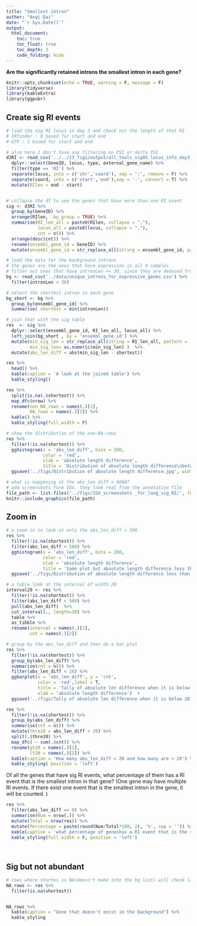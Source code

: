 ```yaml
---
title: "Smallest intron"
author: "Anqi Dai"
date: "`r Sys.Date()`"
output:
  html_document:
    toc: true
    toc_float: true
    toc_depth: 3
    code_folding: hide
---
```


**Are the significantly retained introns the smallest intron in each gene?**

```r
knitr::opts_chunk$set(echo = TRUE, warning = F, message = F)
library(tidyverse)
library(kableExtra)
library(ggpubr)
```
 
## Create sig RI events

```r
# load the sig RI locus in day 3 and check out the length of that RI
# IRfinder : 0 based for start and end
# GTF : 1 based for start and end

# also here I don't have any filtering on PSI or delta PSI
d3RI <- read_csv('../../13_fig1/output/all_tools_sig05_locus_info_day3_with_all_PSI_values.csv') %>%
  dplyr::select(GeneID, locus, type, external_gene_name) %>%
  filter(type == 'RI') %>%
  separate(locus, into = c('chr','coord'), sep = ':', remove = F) %>%
  separate(coord, into = c('start','end'),sep = '-', convert = T) %>%
  mutate(RIlen = end - start)


# collapse the df to see the genes that have more than one RI event
sig <- d3RI %>%
  group_by(GeneID) %>%
  arrange(RIlen, .by_group = TRUE) %>%
  summarise(RI_len_all = paste0(RIlen, collapse = ","),
            locus_all = paste0(locus, collapse = ","),
            cnt = n()) %>%
  arrange(desc(cnt)) %>%
  rename(ensembl_gene_id = GeneID) %>%
  mutate(ensembl_gene_id = str_replace_all(string = ensembl_gene_id, pattern = '\\..*$', replacement = ''))
```

```r
# load the data for the background introns
# the genes are the ones that have expression in all 9 samples
# filter out ones that have intronLen <= 30, since they are deduced from sequences, could simply be indels 
bg <- read_csv('../data/unique_introns_for_expressive_genes.csv') %>%
  filter(intronLen > 30)
```

```r
# select the shortest intron in each gene
bg_short <- bg %>%
  group_by(ensembl_gene_id) %>%
  summarise( shortest = min(intronLen)) 

# join that with the sig table
res  <- sig %>%
  dplyr::select(ensembl_gene_id, RI_len_all, locus_all) %>%
  left_join(bg_short , by = 'ensembl_gene_id') %>%
  mutate(min_sig_len = str_replace_all(string = RI_len_all, pattern = '\\,.*$', replacement = ''), 
         min_sig_len= as.numeric(min_sig_len) )  %>%
  mutate(abs_len_diff = abs(min_sig_len - shortest))
```


```r
res %>%
  head() %>%
  kable(caption = 'A look at the joined table') %>%
  kable_styling()
```


```r
res %>%
  split(is.na(.$shortest)) %>%
  map_dfc(nrow) %>%
  rename(non_NA_rows = names(.)[1],
         NA_rows = names(.)[2]) %>%
  kable() %>%
  kable_styling(full_width = F)

# show the distribution of the non-NA-rows
res %>%
  filter(!is.na(shortest)) %>%
  gghistogram(x = 'abs_len_diff', bins = 200,
              color = 'red',
              xlab = 'absolute length difference',
              title = 'Distribution of absolute length difference\nbetween the shortest intron in the gene and the\nshortest retained intron identified by IRfinder') +
  ggsave('../figs/Distribution of absolute length difference.jpg', width = 8, height = 6)
```

```r
# what is happening at the abs_len_diff > 6000?
# add screenshots form IGV. they look real from the annotation file
file_path <- list.files('../figs/IGV_screenshots _for_long_sig_RI/', full.names = T)
knitr::include_graphics(file_path)
```


## Zoom in 

```r
# a zoom in to look at only the abs_len_diff < 500
res %>%
  filter(!is.na(shortest)) %>%
  filter(abs_len_diff < 500) %>%
  gghistogram(x = 'abs_len_diff', bins = 200,
              color = 'red',
              xlab = 'absolute length difference',
              title = 'Same plot but absolute length difference less than 500') +
  ggsave('../figs/Distribution of absolute length difference less than 500.jpg', width = 8, height = 6)
```

```r
# a table look at the interval of width 20
interval20 <- res %>%
  filter(!is.na(shortest)) %>%
  filter(abs_len_diff < 500) %>%
  pull(abs_len_diff)  %>%
  cut_interval(., length=20) %>%
  table %>%
  as_tibble %>%
  rename(interval = names(.)[1],
         cnt = names(.)[2])

# group by the abs_len_diff and then do a bar plot
res %>%
  filter(!is.na(shortest)) %>%
  group_by(abs_len_diff) %>%
  summarise(cnt = n()) %>%
  filter(abs_len_diff < 20) %>%
  ggbarplot(x = 'abs_len_diff', y = 'cnt',
            color = 'red',label = T,
            title = 'Tally of absolute len difference when it is below 20',
            xlab = 'absolute length difference')  +
  ggsave('../figs/Tally of absolute len difference when it is below 20.jpg', width = 6, height = 5)

res %>%
  filter(!is.na(shortest)) %>%
  group_by(abs_len_diff) %>%
  summarise(cnt = n()) %>% 
  mutate(thre20 = abs_len_diff < 20) %>% 
  split(.$thre20) %>%
  map_dfc( ~ sum(.$cnt)) %>%
  rename(gt20 = names(.)[1],
         lt20 = names(.)[2]) %>%
  kable(caption = 'How many abs_len_diff < 20 and how many are > 20') %>%
  kable_styling( position = 'left')

```

Of all the genes that have sig RI events, what percentage of them has a RI event that is the smallest intron in that gene? (One gene may have multiple RI events. If there exist one event that is the smallest intron in the gene, it will be counted. )

```r
res %>%
  filter(abs_len_diff == 0) %>%
  summarise(Num = nrow(.)) %>%
  mutate(Total = nrow(res)) %>%
  mutate(Percentage = paste(round(Num/Total*100, 2), '%', sep = '')) %>%
  kable(caption = 'what percentage of geneshas a RI event that is the smallest intron in that gene?') %>%
  kable_styling(full_width = F, position = 'left')
  
  
```



## Sig but not abundant

```r
# rows where shortes is NA(doesn't make into the bg list) will check later
NA_rows <- res %>%
  filter(is.na(shortest))


NA_rows %>%
  kable(caption = "Gene that doesn't exist in the background") %>%
  kable_styling


  
```


